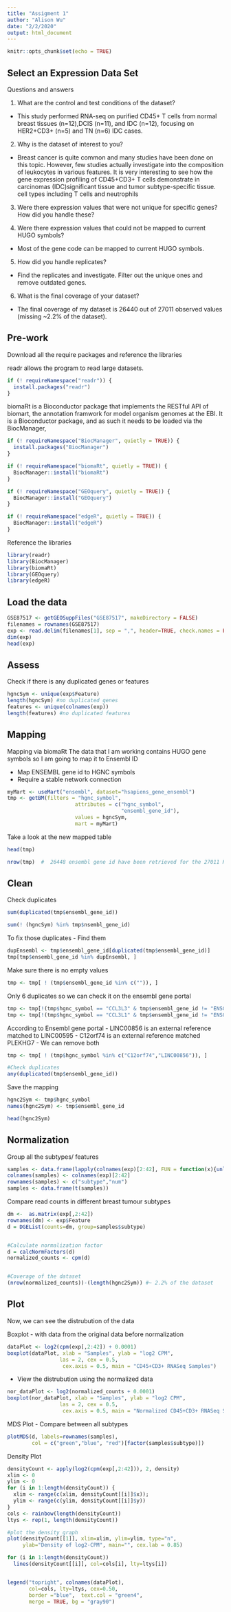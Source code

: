---
title: "Assigment 1"
author: "Alison Wu"
date: "2/2/2020"
output: html_document
---

```{r setup, include=FALSE}
knitr::opts_chunk$set(echo = TRUE)
```

## Select an Expression Data Set

Questions and answers

1. What are the control and test conditions of the dataset?
  - This study performed RNA-seq on purified CD45+ T cells from normal breast tissues (n=12),DCIS (n=11), and IDC (n=12), focusing on HER2+CD3+ (n=5) and TN (n=6) IDC cases.

2. Why is the dataset of interest to you?
  - Breast cancer is quite common and many studies have been done on this topic. However, few studies actually investigate into  the composition of leukocytes in various features. It is very interesting to see how the gene expression profiling of CD45+CD3+ T cells demonstrate in carcinomas (IDC)significant tissue and tumor subtype-specific tissue. 
cell types including T cells and neutrophils
3. Were there expression values that were not unique for specific genes? How did you handle these?

4. Were there expression values that could not be mapped to current HUGO symbols?
  - Most of the gene code can be mapped to current HUGO symbols.
5. How did you handle replicates?
  - Find the replicates and investigate. Filter out the unique ones and remove outdated genes.
6. What is the final coverage of your dataset?
  - The final coverage of my dataset is 26440 out of 27011 observed values (missing ~2.2% of the dataset).



## Pre-work 
Download all the require packages and reference the libraries 

readr allows the program to read large datasets.
```{r}
if (! requireNamespace("readr")) {
  install.packages("readr")
}
```

biomaRt is a Bioconductor package that implements the RESTful API of biomart, the annotation framwork for model organism genomes at the EBI. It is a Bioconductor package, and as such it needs to be loaded via the BiocManager, 

```{r}
if (! requireNamespace("BiocManager", quietly = TRUE)) {
  install.packages("BiocManager")
}

if (! requireNamespace("biomaRt", quietly = TRUE)) {
  BiocManager::install("biomaRt")
}

if (! requireNamespace("GEOquery", quietly = TRUE)) {
  BiocManager::install("GEOquery")
}

if (! requireNamespace("edgeR", quietly = TRUE)) {
  BiocManager::install("edgeR")
}
```

Reference the libraries
```{r}
library(readr)
library(BiocManager)
library(biomaRt)
library(GEOquery)
library(edgeR)
```

## Load the data

```{r}
GSE87517 <- getGEOSuppFiles("GSE87517", makeDirectory = FALSE)
filenames = rownames(GSE87517)
exp <- read.delim(filenames[1], sep = ",", header=TRUE, check.names = FALSE) 
dim(exp)
head(exp)
```

## Assess
Check if there is any duplicated genes or features
```{r}
hgncSym <- unique(exp$Feature)
length(hgncSym) #no duplicated genes
features <- unique(colnames(exp))
length(features) #no duplicated features
```

## Mapping
Mapping via biomaRt
The data that I am working contains HUGO gene symbols so I am going to map it to Ensembl ID

  - Map ENSEMBL gene id to HGNC symbols
  - Require a stable network connection
```{r}
myMart <- useMart("ensembl", dataset="hsapiens_gene_ensembl")
tmp <- getBM(filters = "hgnc_symbol",
                      attributes = c("hgnc_symbol",
                                     "ensembl_gene_id"),
                      values = hgncSym,
                      mart = myMart)
```
Take a look at the new mapped table
```{r}
head(tmp)

nrow(tmp)  #  26448 ensembl gene id have been retrieved for the 27011 HGNC symbols
```

## Clean

Check duplicates
```{r}
sum(duplicated(tmp$ensembl_gene_id)) 

sum(! (hgncSym) %in% tmp$nsembl_gene_id) 
```

To fix those duplicates
  - Find them
```{r}
dupEnsembl <- tmp$ensembl_gene_id[duplicated(tmp$ensembl_gene_id)]
tmp[tmp$ensembl_gene_id %in% dupEnsembl, ]
```

Make sure there is no empty values
```{R}
tmp <- tmp[ ! (tmp$ensembl_gene_id %in% c("")), ]
```

Only 6 duplicates so we can check it on the ensembl gene portal
```{r}
tmp <- tmp[!(tmp$hgnc_symbol == "CCL3L3" & tmp$ensembl_gene_id != "ENSG00000276085"), ]
tmp <- tmp[!(tmp$hgnc_symbol == "CCL3L1" & tmp$ensembl_gene_id != "ENSG00000277336"), ]
```

According to Ensembl gene portal
  - LINC00856 is an external reference matched to LINC00595
  - C12orf74 is an external reference matched PLEKHG7
  - We can remove both
```{r}
tmp <- tmp[ ! (tmp$hgnc_symbol %in% c("C12orf74","LINC00856")), ]

#Check duplicates
any(duplicated(tmp$ensembl_gene_id))

```

Save the mapping
```{r}
hgnc2Sym <- tmp$hgnc_symbol
names(hgnc2Sym) <- tmp$ensembl_gene_id

head(hgnc2Sym)
```


## Normalization 
Group all the subtypes/ features
```{r}
samples <- data.frame(lapply(colnames(exp)[2:42], FUN = function(x){unlist(strsplit(x, "(?=[A-Za-z])(?<=[0-9])|(?=[0-9])(?<=[A-Za-z])", perl=TRUE))[c(1,2)]}))
colnames(samples) <- colnames(exp)[2:42]
rownames(samples) <- c("subtype","num")
samples <- data.frame(t(samples))
```

Compare read counts in different breast tumour subtypes
```{r}
dm <-  as.matrix(exp[,2:42])
rownames(dm) <- exp$Feature
d = DGEList(counts=dm, group=samples$subtype)


#Calculate normalization factor
d = calcNormFactors(d)
normalized_counts <- cpm(d)


#Coverage of the dataset
(nrow(normalized_counts))-(length(hgnc2Sym)) #~ 2.2% of the dataset
```

## Plot
Now, we can see the distrubution of the data

Boxplot 
  - with data from the original data before normalization
```{r }
dataPlot <- log2(cpm(exp[,2:42]) + 0.0001)
boxplot(dataPlot, xlab = "Samples", ylab = "log2 CPM", 
                 las = 2, cex = 0.5,
                  cex.axis = 0.5, main = "CD45+CD3+ RNASeq Samples")

```

  - View the distrubution using the normalized data
```{r }
nor_dataPlot <- log2(normalized_counts + 0.0001)
boxplot(nor_dataPlot, xlab = "Samples", ylab = "log2 CPM", 
                 las = 2, cex = 0.5,
                  cex.axis = 0.5, main = "Normalized CD45+CD3+ RNASeq Samples")

```

MDS Plot 
  - Compare between all subtypes
```{r}
plotMDS(d, labels=rownames(samples),
        col = c("green","blue", "red")[factor(samples$subtype)])
```

Density Plot

```{r}
densityCount <- apply(log2(cpm(exp[,2:42])), 2, density)
xlim <- 0
ylim <- 0
for (i in 1:length(densityCount)) {
  xlim <- range(c(xlim, densityCount[[i]]$x)); 
  ylim <- range(c(ylim, densityCount[[i]]$y))
}
cols <- rainbow(length(densityCount))
ltys <- rep(1, length(densityCount))

#plot the density graph
plot(densityCount[[1]], xlim=xlim, ylim=ylim, type="n", 
     ylab="Density of log2-CPM", main="", cex.lab = 0.85)

for (i in 1:length(densityCount)) 
  lines(densityCount[[i]], col=cols[i], lty=ltys[i])


legend("topright", colnames(dataPlot),  
       col=cols, lty=ltys, cex=0.50, 
       border ="blue",  text.col = "green4", 
       merge = TRUE, bg = "gray90")
```
